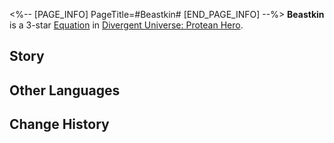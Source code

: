 <%-- [PAGE_INFO]
PageTitle=#Beastkin#
[END_PAGE_INFO] --%>
{{Equation Infobox
|period   = Protean Hero
|rarity   = 3
|path1    = The Hunt*6
|path2    = Propagation*4
|effect   = When no enemy targets on field have "Beast Tongue," "Beast Tongue" is applied to random attacked target after ally targets use an attack. After enemies with "Beast Tongue" receive a total of {{Color|h|8}} attack(s) or are defeated, they take Lightning DMG equal to {{Color|h|4,000%}} {{Extra Effect|base DMG|61000500}}, adjacent targets take DMG equal to {{Color|h|3,000%}} {{Extra Effect|base DMG|61000500}}, and all allies increase CRIT DMG by {{Color|h|60%}} and SPD by {{Color|h|20%}} for {{Color|h|2}} turn(s). If in the "{{Extra Effect|Butterfly Soul|61000052}}" state, then it is considered to additionally launching {{Color|h|1}} attack(s).
|mentions = Thanatos
}}
'''Beastkin''' is a 3-star [[Divergent Universe: Protean Hero/Equations|Equation]] in [[Divergent Universe: Protean Hero]].

==Story==
{{Description|You surely have never witnessed how the offspring of Clydamas avenged him.<br />The warrior, blessed by the sky father, was strangled by their brother upon returning home.<br />The nightingale heard the breath of Thanatos first,<br />The ten-horned beast sniffed out the murderer, and the dromas mourned its nurturer.<br />They recall the youth once standing on a mountain, raising an eagle to the sky,<br />Summoning a pride of lions on a plain, and carrying forward the heroes.<br />The taste of blood lingered on the tip of the direwolf's tongue,<br />Given by him as they fell into the trap together.<br />Surely you have heard of the hunter who never killed his prey.<br />His arrows flew only toward enemies that harmed the world.<br />The beasts raised by the youth still guard the homeland from afar.<br />Beneath the forest lie the corpses of the unrighteous.}}
<!--
==Gameplay Notes==
* 
-->
==Other Languages==
{{Other Languages
|en   = Beastkin
|zhs  = 百兽族亲
|zht  = 百獸族親
|ja   = {{Rubi|百獣|ひゃくじゅう}}の{{Rubi|血族|けつぞく}}
|ko   = 백수(百獸)의 일족
|es   = Clan de las bestias
|fr   = Créature bestiale
|ru   = Из звериного рода
|th   = ชนเผ่าร้อยอสูร
|vi   = Thân Tộc Bách Thú
|de   = Bestienwesen
|id   = Beastkin
|pt   = Familiar das Feras
}}

==Change History==
{{Change History|3.1}}